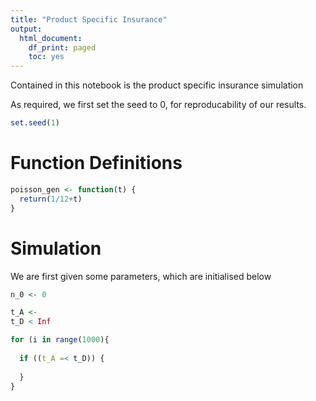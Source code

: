 ```yaml
---
title: "Product Specific Insurance"
output:
  html_document:
    df_print: paged
    toc: yes
---
```


Contained in this notebook is the product specific insurance simulation

As required, we first set the seed to 0, for reproducability of our results.

```r
set.seed(1)
```

# Function Definitions

```r
poisson_gen <- function(t) {
  return(1/12+t) 
}
```

# Simulation 

We are first given some parameters, which are initialised below

```r
n_0 <- 0

t_A <- 
t_D < Inf
```

```r
for (i in range(1000){
  
  if ((t_A =< t_D)) {
    
  }
}
```

